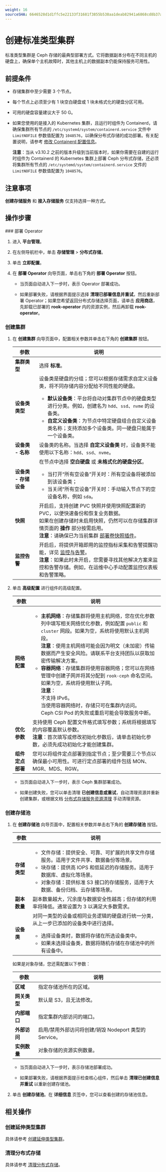 ```yaml
---
weight: 16
sourceSHA: 6646528d1d1ffc5e22133f31681f3855b538aa1deab82941a6868cd8b37a03fa
---
```


# 创建标准类型集群

标准类型集群是 Ceph 存储的最典型部署方式。它将数据副本分布在不同主机的硬盘上，确保单个主机故障时，其他主机上的数据副本仍能保持服务可用性。

## 前提条件

- 存储集群中至少需要 3 个节点。

- 每个节点上必须至少有 1 块空白硬盘或 1 块未格式化的硬盘分区可用。

- 可用的硬盘容量建议大于 50 G。

- 如果您使用的是接入的 Kubernetes 集群，且运行时组件为 Containerd，请确保集群所有节点的 `/etc/systemd/system/containerd.service` 文件中 `LimitNOFILE` 参数值配置为 `1048576`，以确保分布式存储的成功部署。有关配置说明，请参考 [修改 Containerd 配置信息]()。

  **注意**：当从 v3.10.2 之前的版本升级到当前版本时，如果你需要在自建的运行时组件为 Containerd 的 Kubernetes 集群上部署 Ceph 分布式存储，还必须将集群所有节点的 `/etc/systemd/system/containerd.service` 文件的 `LimitNOFILE` 参数值配置为 `1048576`。

## 注意事项

**创建存储服务** 和 **接入存储服务** 仅支持选择一种方式。

## 操作步骤

<Steps>
### 部署 Operator

1. 进入 **平台管理**。

2. 在左侧导航栏中，单击 **存储管理** > **分布式存储**。

3. 单击 **立即配置**。

4. 在 **部署 Operator** 向导页面，单击右下角的 **部署 Operator** 按钮。

   - 当页面自动进入下一步时，表示 Operator 部署成功。

   - 如果部署失败，请根据界面提示选择 **清理已部署信息并重试**，然后重新部署 Operator；如果您希望返回分布式存储选择页面，请单击 **应用商店**，先卸载已部署的 **rook-operator** 内的资源实例，然后再卸载 **rook-operator**。

### 创建集群

1. 在 **创建集群** 向导页面中，配置相关参数并单击右下角的 **创建集群** 按钮。

   | 参数                              | 说明                                                                                                                                                                                                                                                                                                                                                                                                                                                                                                                                                                                                 |
   | --------------------------------- | ----------------------------------------------------------------------------------------------------------------------------------------------------------------------------------------------------------------------------------------------------------------------------------------------------------------------------------------------------------------------------------------------------------------------------------------------------------------------------------------------------------------------------------------------------------------------------------------------------- |
   | **集群类型**                      | 选择 **标准**。                                                                                                                                                                                                                                                                                                                                                                                                                                                                                                                                                                                |
   | **设备类类型**                   | 设备类是硬盘的分组；您可以根据存储需求自定义设备类，将不同存储内容分配给不同性能的硬盘。 <ul><li>**默认设备类**：平台将自动对集群节点中的硬盘类型进行分类。例如，创建名为 `hdd`、`ssd`、`nvme` 的设备类。</li><li>**自定义设备类**：为节点中特定硬盘组合自定义设备类名称；支持添加多个设备类。同一硬盘只能属于一个设备类。</li></ul>                  |
   | **设备类 - 名称**                | 设备类的名称。当选择 **自定义设备类** 时，设备类不能使用以下名称：`hdd`、`ssd`、`nvme`。                                                                                                                                                                                                                                                                                                                                                                                                                                                   |
   | **设备类 - 存储设备**            | 在节点中选择 **空白硬盘** 或 **未格式化的硬盘分区**。 <ul><li>当打开“所有空设备”开关时：所有空设备将被添加到该设备类；</li><li>当关闭“所有空设备”开关时：手动输入节点下的空设备名称，例如 `sda`。</li></ul>                                                                                                          |
   | **快照**                          | 开启后，支持创建 PVC 快照并使用快照配置新的 PVC，以便快速备份和恢复业务数据。<br/>如果在创建存储时未启用快照，仍然可以在存储集群详情页面的 **操作** 部分按需启用。<br/>**注意**：请确保已为当前集群 [部署卷快照插件](/configure/storage/functions/snapshot_con.mdx)。                                                                                               |
   | **监控告警**                      | 开启后，将提供开箱即用的监控指标采集和告警提醒功能，详见 [监控与告警](../functions/monitor.mdx)。 <br/>**注意**：如果此时未开启，您需要寻找其他解决方案来监控和告警存储。例如，在运维中心手动配置监控仪表板和告警策略。                                                                                                                                                                                                                                                                    |

2. 单击 **高级配置** 进行组件的高级配置。

   | 参数                              | 说明                                                                                                                                                                                                                                                                                                                                                                                                                                                                                                                                                                                                                                                          |
   | --------------------------------- | -------------------------------------------------------------------------------------------------------------------------------------------------------------------------------------------------------------------------------------------------------------------------------------------------------------------------------------------------------------------------------------------------------------------------------------------------------------------------------------------------------------------------------------------------------------------------------------------------------------------------------------------------------------- |
   | **网络配置**                      | <ul><li>**主机网络**：存储集群将使用主机网络，您在优化参数列中填写相关网络优化参数，例如配置 `public` 和 `cluster` 网段。如果为空，系统将使用默认主机网段。<br/>**注意**：使用主机网络可能会因为明文（未加密）传输数据而产生安全风险。请联系平台支持团队以获取加密传输解决方案。</li><li>**容器网络**：存储集群将使用容器网络；您可以在网络管理中创建子网并将其分配到 `rook-ceph` 命名空间。如果为空，系统将使用默认子网。<br/>**注意**：<br/>不支持 IPv6。<br/>当使用容器网络时，存储只可在集群内访问。<br/>Ceph CSI Pod 的失败或重启可能会导致服务中断。</li></ul> |
   | **优化参数**                      | 支持使用 Ceph 配置文件格式填写参数；系统将根据填写的内容覆盖默认参数。<br/>**注意**：首次填写或修改初始化参数后，请单击初始化参数，必须先成功初始化才能创建集群。                                                                                                                                                                                                                                                                                                                                                                              |
   | **组件定点部署**                  | 您可以将组件定点部署到指定节点；至少需要三个节点以确保最小可用性。可进行定点部署的组件包括 MON、MGR、MDS、RGW。                                                                                                                                                                                                                                                                                                                                                                                              |

   - 当页面自动进入下一步时，表示 Ceph 集群部署成功。

   - 如果创建失败，您可以单击清理 **已创建信息或重试**，自动清理资源并重新创建集群，或根据文档 [分布式存储服务资源清理](../how_to/clean_ceph.mdx) 手动清理资源。

### 创建存储池

1. 在 **创建存储池** 向导页面中，配置相关参数并单击右下角的 **创建存储池** 按钮。

   | 参数                              | 说明                                                                                                                                                                                                                                                                                                                                                                                             |
   | --------------------------------- | -------------------------------------------------------------------------------------------------------------------------------------------------------------------------------------------------------------------------------------------------------------------------------------------------------------------------------------------------------------------------------------------------------------------------------------------------- |
   | **存储类型**                      | <ul><li>文件存储：提供安全、可靠、可扩展的共享文件存储服务。适用于文件共享、数据备份等场景。</li><li>块存储：提供高 IOPS 和低延迟的存储服务。适用于数据库、虚拟化等场景。</li><li>对象存储：提供标准 S3 接口的存储服务，适用于大数据、备份归档、云存储等场景。</li></ul> |
   | **副本数量**                      | 副本数量越大，冗余度与数据安全性越高；但存储的利用率将降低。通常设置为 3 以满足大多数需求。                                                                                                                                                                                                                                                                                                                |
   | **设备类**                        | 对同一类型的设备或相同业务逻辑的硬盘进行统一分类，从上一步已添加的设备类中进行选择。<ul><li>选择设备类时，数据将存储在所选设备类中。</li><li>如果未选择设备类，数据将随机存储在存储池中的所有设备中。</li></ul>                                                                                                                                                                   |

   如果是对象存储，您还需配置以下参数：

   | 参数                              | 说明                                         |
   | --------------------------------- | -------------------------------------------- |
   | **区域**                          | 指定存储池所在的区域。                     |
   | **网关类型**                      | 默认是 S3，且无法修改。                     |
   | **内部端口**                      | 指定集群内部访问的端口。                   |
   | **外部访问**                      | 启用/禁用外部访问将创建/销毁 Nodeport 类型的 Service。 |
   | **实例数量**                      | 对象存储的资源实例数量。                   |

   - 当页面自动进入下一步时，表示存储池部署成功。

   - 如果部署失败，请根据界面提示检查核心组件，然后单击 **清理已创建信息并重试** 以重新创建存储池。

2. 单击 **创建存储池**。在 **详细信息** 页签中，您可以查看创建的存储池信息。
</Steps>

## 相关操作

### 创建延伸类型集群

具体请参考 [创建延伸类型集群](./create_service_extend.mdx)。

### 清理分布式存储

具体请参考 [清理分布式存储](../how_to/clean_ceph.mdx)。
